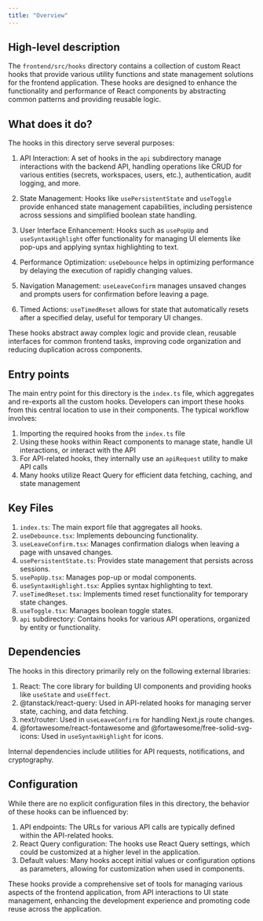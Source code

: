 ```yaml
---
title: "Overview"
---
```


## High-level description
The `frontend/src/hooks` directory contains a collection of custom React hooks that provide various utility functions and state management solutions for the frontend application. These hooks are designed to enhance the functionality and performance of React components by abstracting common patterns and providing reusable logic.

## What does it do?
The hooks in this directory serve several purposes:

1. API Interaction: A set of hooks in the `api` subdirectory manage interactions with the backend API, handling operations like CRUD for various entities (secrets, workspaces, users, etc.), authentication, audit logging, and more.

2. State Management: Hooks like `usePersistentState` and `useToggle` provide enhanced state management capabilities, including persistence across sessions and simplified boolean state handling.

3. User Interface Enhancement: Hooks such as `usePopUp` and `useSyntaxHighlight` offer functionality for managing UI elements like pop-ups and applying syntax highlighting to text.

4. Performance Optimization: `useDebounce` helps in optimizing performance by delaying the execution of rapidly changing values.

5. Navigation Management: `useLeaveConfirm` manages unsaved changes and prompts users for confirmation before leaving a page.

6. Timed Actions: `useTimedReset` allows for state that automatically resets after a specified delay, useful for temporary UI changes.

These hooks abstract away complex logic and provide clean, reusable interfaces for common frontend tasks, improving code organization and reducing duplication across components.

## Entry points
The main entry point for this directory is the `index.ts` file, which aggregates and re-exports all the custom hooks. Developers can import these hooks from this central location to use in their components. The typical workflow involves:

1. Importing the required hooks from the `index.ts` file
2. Using these hooks within React components to manage state, handle UI interactions, or interact with the API
3. For API-related hooks, they internally use an `apiRequest` utility to make API calls
4. Many hooks utilize React Query for efficient data fetching, caching, and state management

## Key Files
1. `index.ts`: The main export file that aggregates all hooks.
2. `useDebounce.tsx`: Implements debouncing functionality.
3. `useLeaveConfirm.tsx`: Manages confirmation dialogs when leaving a page with unsaved changes.
4. `usePersistentState.ts`: Provides state management that persists across sessions.
5. `usePopUp.tsx`: Manages pop-up or modal components.
6. `useSyntaxHighlight.tsx`: Applies syntax highlighting to text.
7. `useTimedReset.tsx`: Implements timed reset functionality for temporary state changes.
8. `useToggle.tsx`: Manages boolean toggle states.
9. `api` subdirectory: Contains hooks for various API operations, organized by entity or functionality.

## Dependencies
The hooks in this directory primarily rely on the following external libraries:

1. React: The core library for building UI components and providing hooks like `useState` and `useEffect`.
2. @tanstack/react-query: Used in API-related hooks for managing server state, caching, and data fetching.
3. next/router: Used in `useLeaveConfirm` for handling Next.js route changes.
4. @fortawesome/react-fontawesome and @fortawesome/free-solid-svg-icons: Used in `useSyntaxHighlight` for icons.

Internal dependencies include utilities for API requests, notifications, and cryptography.

## Configuration
While there are no explicit configuration files in this directory, the behavior of these hooks can be influenced by:

1. API endpoints: The URLs for various API calls are typically defined within the API-related hooks.
2. React Query configuration: The hooks use React Query settings, which could be customized at a higher level in the application.
3. Default values: Many hooks accept initial values or configuration options as parameters, allowing for customization when used in components.

These hooks provide a comprehensive set of tools for managing various aspects of the frontend application, from API interactions to UI state management, enhancing the development experience and promoting code reuse across the application.